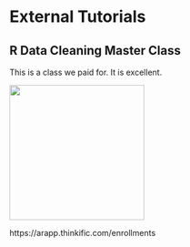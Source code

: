 # External Tutorials {.unnumbered}

## R Data Cleaning Master Class

This is a class we paid for. It is excellent.

![](images/paste-1.png){width="237"}

https://arapp.thinkific.com/enrollments